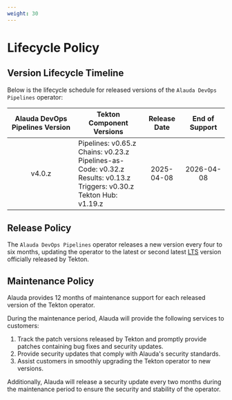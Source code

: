 ```yaml
---
weight: 30
---
```


# Lifecycle Policy

## Version Lifecycle Timeline

Below is the lifecycle schedule for released versions of the `Alauda DevOps Pipelines` operator:

| Alauda DevOps Pipelines Version | Tekton Component Versions | Release Date | End of Support  |
| :----: | ------------------------ | :----------: | :--------------: |
| v4.0.z | Pipelines: v0.65.z<br />Chains: v0.23.z<br />Pipelines-as-Code: v0.32.z<br />Results: v0.13.z<br />Triggers: v0.30.z<br />Tekton Hub: v1.19.z | 2025-04-08 | 2026-04-08 |

## Release Policy

The `Alauda DevOps Pipelines` operator releases a new version every four to six months, updating the operator to the latest or second latest [LTS](https://github.com/tektoncd/community/blob/main/releases.md#support-policy) version officially released by Tekton.

## Maintenance Policy

Alauda provides 12 months of maintenance support for each released version of the Tekton operator.

During the maintenance period, Alauda will provide the following services to customers:

1. Track the patch versions released by Tekton and promptly provide patches containing bug fixes and security updates.
2. Provide security updates that comply with Alauda's security standards.
3. Assist customers in smoothly upgrading the Tekton operator to new versions.

Additionally, Alauda will release a security update every two months during the maintenance period to ensure the security and stability of the operator.
